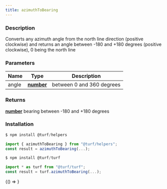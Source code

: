 ```yaml
---
title: azimuthToBearing
---
```



### Description

Converts any azimuth angle from the north line direction (positive clockwise)
and returns an angle between -180 and +180 degrees (positive clockwise), 0 being the north line

### Parameters

| Name  | Type                                                                                            | Description               |
| ----- | ----------------------------------------------------------------------------------------------- | ------------------------- |
| angle | **[number](https://developer.mozilla.org/docs/Web/JavaScript/Reference/Global_Objects/Number)** | between 0 and 360 degrees |

### Returns

**[number](https://developer.mozilla.org/docs/Web/JavaScript/Reference/Global_Objects/Number)** bearing between -180 and +180 degrees

### Installation

```javascript
$ npm install @turf/helpers

import { azimuthToBearing } from "@turf/helpers";
const result = azimuthToBearing(...);
```

```javascript
$ npm install @turf/turf

import * as turf from "@turf/turf";
const result = turf.azimuthToBearing(...);
```

<!-- Expose turf as global var for experimenting in the browser console -->

<BrowserOnly>{() => <WindowTurfGlobal turf={turf} />}</BrowserOnly>
